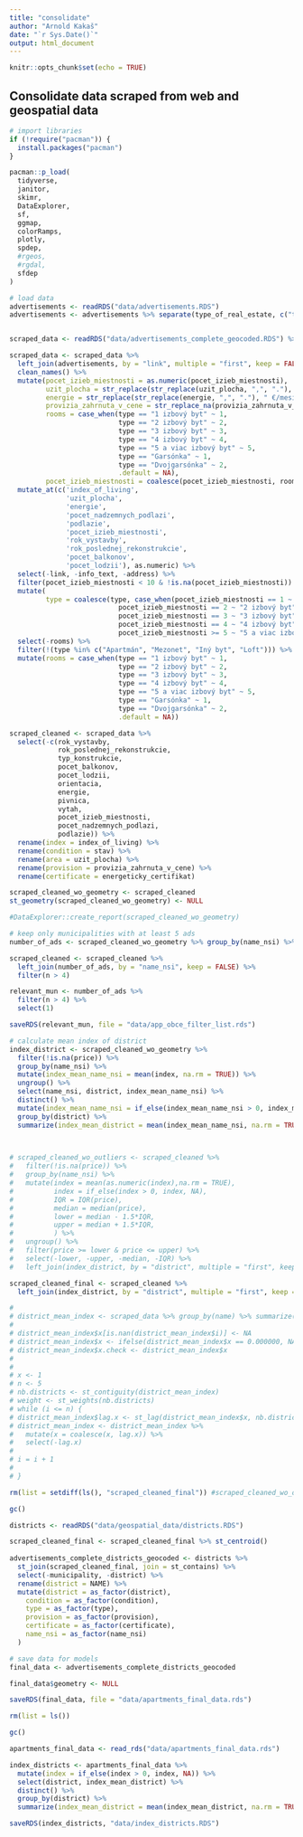 ```yaml
---
title: "consolidate"
author: "Arnold Kakaš"
date: "`r Sys.Date()`"
output: html_document
---
```


```r
knitr::opts_chunk$set(echo = TRUE)

```

## Consolidate data scraped from web and geospatial data

```r
# import libraries
if (!require("pacman")) {
  install.packages("pacman")
}

pacman::p_load(
  tidyverse,
  janitor,
  skimr,
  DataExplorer,
  sf,
  ggmap,
  colorRamps,
  plotly,
  spdep,
  #rgeos,
  #rgdal,
  sfdep
)
```

```r
# load data
advertisements <- readRDS("data/advertisements.RDS")
advertisements <- advertisements %>% separate(type_of_real_estate, c("type", "area"), sep = " • ", remove = TRUE) %>% select(link, type)


scraped_data <- readRDS("data/advertisements_complete_geocoded.RDS") %>% filter(!is.na(link))

scraped_data <- scraped_data %>% 
  left_join(advertisements, by = "link", multiple = "first", keep = FALSE) %>% 
  clean_names() %>%
  mutate(pocet_izieb_miestnosti = as.numeric(pocet_izieb_miestnosti),
         uzit_plocha = str_replace(str_replace(uzit_plocha, ",", "."), " m2", ""),
         energie = str_replace(str_replace(energie, ",", "."), " €/mesiac", ""),
         provizia_zahrnuta_v_cene = str_replace_na(provizia_zahrnuta_v_cene, "Nie"),
         rooms = case_when(type == "1 izbový byt" ~ 1,
                           type == "2 izbový byt" ~ 2,
                           type == "3 izbový byt" ~ 3,
                           type == "4 izbový byt" ~ 4,
                           type == "5 a viac izbový byt" ~ 5,
                           type == "Garsónka" ~ 1,
                           type == "Dvojgarsónka" ~ 2, 
                           .default = NA),
         pocet_izieb_miestnosti = coalesce(pocet_izieb_miestnosti, rooms, pocet_izieb_miestnosti)) %>% 
  mutate_at(c('index_of_living',
              'uzit_plocha',
              'energie',
              'pocet_nadzemnych_podlazi', 
              'podlazie', 
              'pocet_izieb_miestnosti', 
              'rok_vystavby', 
              'rok_poslednej_rekonstrukcie', 
              'pocet_balkonov', 
              'pocet_lodzii'), as.numeric) %>% 
  select(-link, -info_text, -address) %>% 
  filter(pocet_izieb_miestnosti < 10 & !is.na(pocet_izieb_miestnosti)) %>% 
  mutate(
         type = coalesce(type, case_when(pocet_izieb_miestnosti == 1 ~ "1 izbový byt",
                           pocet_izieb_miestnosti == 2 ~ "2 izbový byt",
                           pocet_izieb_miestnosti == 3 ~ "3 izbový byt",
                           pocet_izieb_miestnosti == 4 ~ "4 izbový byt",
                           pocet_izieb_miestnosti >= 5 ~ "5 a viac izbový byt"))) %>% 
  select(-rooms) %>% 
  filter(!(type %in% c("Apartmán", "Mezonet", "Iný byt", "Loft"))) %>% 
  mutate(rooms = case_when(type == "1 izbový byt" ~ 1,
                           type == "2 izbový byt" ~ 2,
                           type == "3 izbový byt" ~ 3,
                           type == "4 izbový byt" ~ 4,
                           type == "5 a viac izbový byt" ~ 5,
                           type == "Garsónka" ~ 1,
                           type == "Dvojgarsónka" ~ 2, 
                           .default = NA))

```


```r
scraped_cleaned <- scraped_data %>% 
  select(-c(rok_vystavby,
            rok_poslednej_rekonstrukcie,
            typ_konstrukcie,
            pocet_balkonov,
            pocet_lodzii,
            orientacia,
            energie,
            pivnica,
            vytah,
            pocet_izieb_miestnosti,
            pocet_nadzemnych_podlazi,
            podlazie)) %>% 
  rename(index = index_of_living) %>% 
  rename(condition = stav) %>% 
  rename(area = uzit_plocha) %>% 
  rename(provision = provizia_zahrnuta_v_cene) %>%
  rename(certificate = energeticky_certifikat)

scraped_cleaned_wo_geometry <- scraped_cleaned
st_geometry(scraped_cleaned_wo_geometry) <- NULL

#DataExplorer::create_report(scraped_cleaned_wo_geometry)


```


```r
# keep only municipalities with at least 5 ads
number_of_ads <- scraped_cleaned_wo_geometry %>% group_by(name_nsi) %>% tally() %>% arrange(n)

scraped_cleaned <- scraped_cleaned %>% 
  left_join(number_of_ads, by = "name_nsi", keep = FALSE) %>% 
  filter(n > 4)

relevant_mun <- number_of_ads %>% 
  filter(n > 4) %>% 
  select(1)

saveRDS(relevant_mun, file = "data/app_obce_filter_list.rds")

```



```r
# calculate mean index of district
index_district <- scraped_cleaned_wo_geometry %>% 
  filter(!is.na(price)) %>%
  group_by(name_nsi) %>% 
  mutate(index_mean_name_nsi = mean(index, na.rm = TRUE)) %>%
  ungroup() %>%
  select(name_nsi, district, index_mean_name_nsi) %>% 
  distinct() %>% 
  mutate(index_mean_name_nsi = if_else(index_mean_name_nsi > 0, index_mean_name_nsi, NA)) %>% 
  group_by(district) %>% 
  summarize(index_mean_district = mean(index_mean_name_nsi, na.rm = TRUE))
  


# scraped_cleaned_wo_outliers <- scraped_cleaned %>% 
#   filter(!is.na(price)) %>%
#   group_by(name_nsi) %>% 
#   mutate(index = mean(as.numeric(index),na.rm = TRUE),
#          index = if_else(index > 0, index, NA),
#          IQR = IQR(price),
#          median = median(price),
#          lower = median - 1.5*IQR,
#          upper = median + 1.5*IQR,
#          ) %>% 
#   ungroup() %>% 
#   filter(price >= lower & price <= upper) %>% 
#   select(-lower, -upper, -median, -IQR) %>% 
#   left_join(index_district, by = "district", multiple = "first", keep = FALSE)

scraped_cleaned_final <- scraped_cleaned %>% 
  left_join(index_district, by = "district", multiple = "first", keep = FALSE)
```


```r
# 
# district_mean_index <- scraped_data %>% group_by(name) %>% summarize(i = mean(as.numeric(index_of_living),na.rm = TRUE))
# 
# district_mean_index$x[is.nan(district_mean_index$i)] <- NA
# district_mean_index$x <- ifelse(district_mean_index$x == 0.000000, NA, district_mean_index$x)
# district_mean_index$x.check <- district_mean_index$x
# 
# 
# x <- 1
# n <- 5
# nb.districts <- st_contiguity(district_mean_index)
# weight <- st_weights(nb.districts)
# while (i <= n) {
# district_mean_index$lag.x <- st_lag(district_mean_index$x, nb.districts, weight, na_ok = TRUE)
# district_mean_index <- district_mean_index %>% 
#   mutate(x = coalesce(x, lag.x)) %>% 
#   select(-lag.x)
# 
# i = i + 1
# 
# }

```

```r
rm(list = setdiff(ls(), "scraped_cleaned_final")) #scraped_cleaned_wo_outliers

gc()
```


```r
districts <- readRDS("data/geospatial_data/districts.RDS")  

scraped_cleaned_final <- scraped_cleaned_final %>% st_centroid()
  
advertisements_complete_districts_geocoded <- districts %>% 
  st_join(scraped_cleaned_final, join = st_contains) %>% 
  select(-municipality, -district) %>% 
  rename(district = NAME) %>% 
  mutate(district = as_factor(district),
    condition = as_factor(condition),
    type = as_factor(type),
    provision = as_factor(provision),
    certificate = as_factor(certificate),
    name_nsi = as_factor(name_nsi)
  )
```



```r
# save data for models
final_data <- advertisements_complete_districts_geocoded

final_data$geometry <- NULL

saveRDS(final_data, file = "data/apartments_final_data.rds")
```

```r
rm(list = ls())

gc()
```

```r
apartments_final_data <- read_rds("data/apartments_final_data.rds")
```

```r
index_districts <- apartments_final_data %>% 
  mutate(index = if_else(index > 0, index, NA)) %>% 
  select(district, index_mean_district) %>% 
  distinct() %>% 
  group_by(district) %>% 
  summarize(index_mean_district = mean(index_mean_district, na.rm = TRUE))

saveRDS(index_districts, "data/index_districts.RDS")
```

